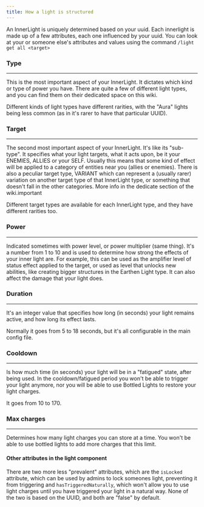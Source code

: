 ```yaml
---
title: How a light is structured
---
```

An InnerLight is uniquely determined based on your uuid. Each innerlight is made up of a few attributes, each one influenced by your uuid.
You can look at your or someone else's attributes and values using the command `/light get all <target>`

### <BadgeIcon width={32} height={32} strokeWidth={1.5} /> Type
-----
This is the most important aspect of your InnerLight. It dictates which kind or type of power you have. There are quite a few of different light types,
and you can find them on their dedicated space on this wiki.

Different kinds of light types have different rarities, with the "Aura" lights being less common (as in it's rarer to have that particular UUID).

### <TargetIcon width={30} height={30} strokeWidth={1.5} /> Target
-----
The second most important aspect of your InnerLight. It's like its "sub-type". It specifies what your light targets, what it acts upon, be it your ENEMIES, ALLIES or your SELF.
Usually this means that some kind of effect will be applied to a category of entities near you (allies or enemies). There is also a peculiar target type, VARIANT which can represent
a (usually rarer) variation on another target type of that InnerLight type, or something that doesn't fall in the other categories. More info in the dedicate section of the wiki.important

Different target types are available for each InnerLight type, and they have different rarities too.

### <FlameIcon width={32} height={32} strokeWidth={1.5} />  Power
-----
Indicated sometimes with power level, or power multiplier (same thing). It's a number from 1 to 10 and is used to determine how strong the effects
of your inner light are. For example, this can be used as the amplifier level of status effect applied to the target, or used as level that unlocks new abilities,
like creating bigger structures in the Earthen Light type. It can also affect the damage that your light does.


### <TimerIcon width={32} height={32} strokeWidth={1.5} /> Duration
-----
It's an integer value that specifies how long (in seconds) your light remains active, and how long its effect lasts.

Normally it goes from 5 to 18 seconds, but it's all configurable in the main config file.

### <ClockArrowDownIcon width={30} height={30} strokeWidth={1.5} /> Cooldown
-----
Is how much time (in seconds) your light will be in a "fatigued" state, after being used.
In the cooldown/fatigued period you won't be able to trigger your light anymore, nor you will be able to use Bottled Lights to restore your light charges.

It goes from 10 to 170.

### <BatteryMediumIcon width={32} height={32} strokeWidth={1.5} />  **Max charges**
-----
Determines how many light charges you can store at a time. You won't be able to use bottled lights to add more charges that this limit.

#### Other attributes in the light component
There are two more less "prevalent" attributes, which are the `isLocked` attribute, which can be used by admins to lock someones light, preventing it from triggering
and `hasTriggeredNaturally`, which won't allow you to use light charges until you have triggered your light in a natural way. None of the two is based on the UUID, and both are "false" by default.
